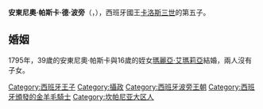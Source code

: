 {{Multiple issues|
{{Expand language|1=en|time=2020-10-14T05:34:30+00:00}}
{{Unreferenced|time=2020-10-14T05:34:30+00:00}}
}}
{{Infobox royalty
| name         = 安東尼奧·帕斯卡
| image        = Lopez Portaña - Infante Antonio Pascual, Prado.jpg
| birth_date   = {{birth date|1755|12|31|df=y}}
| birth_place  = [[卡塞塔|卡塞塔]]
| death_date   = {{Death date and age|1817|4|20|1755|12|31|df=y}}
| death_place  = [[圣洛伦索-德埃尔埃斯科里亚尔|圣洛伦索-德埃尔埃斯科里亚尔]]
| burial_place = [[埃斯科里亞爾修道院|埃斯科里亞爾修道院]]
| full name    = Antonio Pascual Francisco Javier Juan Nepomuceno Aniello Raimundo Silvestre
| house        = [[西班牙波旁王朝|西班牙波旁王朝]]
| father       = [[卡洛斯三世_(西班牙)|卡洛斯三世]]
| mother       = [[瑪麗亞·阿瑪莉亞_(薩克森)|薩克森的瑪麗亞·阿瑪莉亞]]
| religion     = [[羅馬天主教|羅馬天主教]]
}}
'''安東尼奧·帕斯卡·德·波旁'''（{{lang-es|Antonio Pascual de Borbón}}，{{bd|1755年|12月31日|1817年|4月20日}}），西班牙國王[[卡洛斯三世_(西班牙)|卡洛斯三世]]的第五子。

== 婚姻 ==
1795年，39歲的安東尼奧·帕斯卡與16歲的姪女[[瑪麗亞·艾瑪莉亞_(西班牙)|瑪麗亞·艾瑪莉亞]]結婚，兩人沒有子女。

[[Category:西班牙王子|Category:西班牙王子]]
[[Category:攝政|Category:攝政]]
[[Category:西班牙波旁王朝|Category:西班牙波旁王朝]]
[[Category:西班牙頒發的金羊毛騎士|Category:西班牙頒發的金羊毛騎士]]
[[Category:坎帕尼亚大区人|Category:坎帕尼亚大区人]]